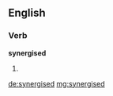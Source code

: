 ==English==

===Verb===
'''synergised'''

# {{en-past of|synergise}}

[[de:synergised]]
[[mg:synergised]]